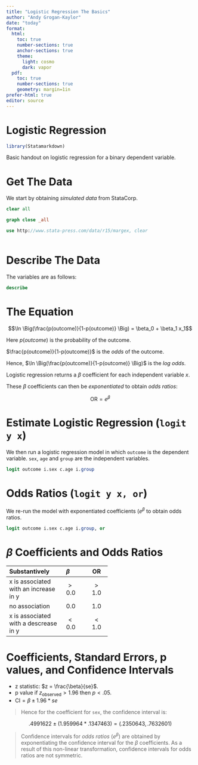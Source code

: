 ```yaml
---
title: "Logistic Regression The Basics"
author: "Andy Grogan-Kaylor"
date: "today"
format:
  html:
    toc: true
    number-sections: true
    anchor-sections: true
    theme:
      light: cosmo
      dark: vapor
  pdf:
    toc: true
    number-sections: true
    geometry: margin=1in
prefer-html: true    
editor: source
---
```


# Logistic Regression

```r

library(Statamarkdown)

```


Basic handout on logistic regression for a binary dependent variable.

# Get The Data

We start by obtaining *simulated data* from StataCorp. 

```stata

clear all

graph close _all

use http://www.stata-press.com/data/r15/margex, clear
    
```
	
# Describe The Data
	
The variables are as follows: 

```stata

describe

```

# The Equation

$$\ln \Big(\frac{p(outcome)}{1-p(outcome)} \Big) = \beta_0 + \beta_1 x_1$$ 

Here $p(outcome)$ is the probability of the outcome. 

$\frac{p(outcome)}{1-p(outcome)}$ is the *odds* of the outcome.

Hence, $\ln \Big(\frac{p(outcome)}{1-p(outcome)} \Big)$ is the *log odds*.

Logistic regression returns a $\beta$ coefficient for each independent variable $x$.

These $\beta$ coefficients can then be *exponentiated* to obtain *odds ratios*:  

$$\text{OR} = e^{\beta}$$

# Estimate Logistic Regression (`logit y x`)

We then run a logistic regression model in which `outcome` is the dependent variable. `sex`, `age` and `group` are the independent variables. 

```stata

logit outcome i.sex c.age i.group

```
	
# Odds Ratios (`logit y x, or`)

We re-run the model with exponentiated coefficients ($e^{\beta}$ to obtain odds ratios.

```stata

logit outcome i.sex c.age i.group, or

```
	
# $\beta$ Coefficients and Odds Ratios

--------------------------------------------------
Substantively    $\beta$     OR
--------------   ---------- ----------
x is              $>0.0$        $>1.0$
associated
with an 
increase
in y

no                $0.0$         $1.0$
association

x is              $<0.0$        $<1.0$
associated
with a
descrease
in y
--------------------------------------------------

# Coefficients, Standard Errors, p values, and Confidence Intervals

* z statistic: $z = \frac{\beta}{se}$.
* p value if $z_{\text{observed}} > 1.96$ then $p <.05$.
* $\text{CI} = \beta \pm 1.96 * se$

> Hence for the coefficient for `sex`, the confidence interval is:

$$.4991622 \pm (1.959964 * .1347463) = (.2350643, .7632601)$$

> Confidence intervals for *odds ratios* ($e^\beta$) are obtained by exponentiating the confidence interval for the $\beta$ coefficients. As a result of this non-linear transformation, confidence intervals for odds ratios are not symmetric.







